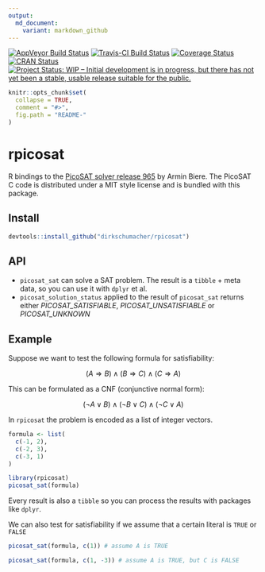 ```yaml
---
output:
  md_document:
    variant: markdown_github
---
```

[![AppVeyor Build Status](https://ci.appveyor.com/api/projects/status/github/dirkschumacher/rpicosat?branch=master&svg=true)](https://ci.appveyor.com/project/dirkschumacher/rpicosat)
[![Travis-CI Build Status](https://travis-ci.org/dirkschumacher/rpicosat.svg?branch=master)](https://travis-ci.org/dirkschumacher/rpicosat)
[![Coverage Status](https://img.shields.io/codecov/c/github/dirkschumacher/rpicosat/master.svg)](https://codecov.io/github/dirkschumacher/rpicosat?branch=master)
[![CRAN Status](http://www.r-pkg.org/badges/version/rpicosat)](http://www.r-pkg.org/badges/version/rpicosat)
[![Project Status: WIP – Initial development is in progress, but there has not yet been a stable, usable release suitable for the public.](http://www.repostatus.org/badges/latest/wip.svg)](http://www.repostatus.org/#wip)

<!-- README.md is generated from README.Rmd. Please edit that file -->

```r
knitr::opts_chunk$set(
  collapse = TRUE,
  comment = "#>",
  fig.path = "README-"
)
```

# rpicosat

R bindings to the [PicoSAT solver release 965](http://fmv.jku.at/picosat/) by Armin Biere. The PicoSAT C code is distributed under a MIT style license and is bundled with this package.

## Install

```r
devtools::install_github("dirkschumacher/rpicosat")
```


## API

* `picosat_sat` can solve a SAT problem. The result is a `tibble` + meta data, so you can use it with `dplyr` et al.
* `picosat_solution_status` applied to the result of `picosat_sat` returns either *PICOSAT_SATISFIABLE*, *PICOSAT_UNSATISFIABLE* or *PICOSAT_UNKNOWN*

## Example

Suppose we want to test the following formula for satisfiability:


$$
(A \Rightarrow B)  \wedge (B \Rightarrow C) \wedge (C \Rightarrow A)
$$

This can be formulated as a CNF (conjunctive normal form):

$$
(\neg A \vee B)  \wedge (\neg B \vee C) \wedge (\neg C \vee A)
$$

In `rpicosat` the problem is encoded as a list of integer vectors.

```r
formula <- list(
  c(-1, 2),
  c(-2, 3),
  c(-3, 1)
)
```


```r
library(rpicosat)
picosat_sat(formula)
```

Every result is also a `tibble` so you can process the results with packages like `dplyr`.

We can also test for satisfiability if we assume that a certain literal is `TRUE` or `FALSE`

```r
picosat_sat(formula, c(1)) # assume A is TRUE
```

```r
picosat_sat(formula, c(1, -3)) # assume A is TRUE, but C is FALSE
```

